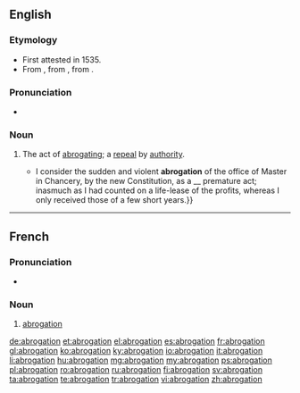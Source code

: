 ==English==

===Etymology===
* First attested in 1535.
* From {{etyl|frm}} {{term|abrogation|lang=frm}}, from {{etyl|la}} {{term|abrogatio|abrogātiō|lang=la}}, from {{term|abrogo|lang=la}}.

===Pronunciation===
* {{a|US}} {{IPA|/ˌæb.ɹə.ˈɡeɪ.ʃən/}}
*: {{rhymes|eɪʃən}}

===Noun===
{{en-noun}}
# The act of [[abrogate|abrogating]]; a [[repeal]] by [[authority]].
#* {{quote-book|year=1853|author=Herman Melville, Herman|title=Bartleby, the Scrivener|quoted_in=Billy Budd, Sailor and Other Stories|publisher=New York: Penguin Books|year_published=1968; reprint 1995 as ''Bartleby|isbn=0 14 60.0012 9|page=2|passage= {{...}} I consider the sudden and violent '''abrogation''' of the office of Master in Chancery, by the new Constitution, as a __ premature act; inasmuch as I had counted on a life-lease of the profits, whereas I only received those of a few short years.}}

----

==French==

===Pronunciation===
* {{audio|Fr-abrogation.ogg|Audio}}

===Noun===
{{fr-noun|f}}

# [[abrogation#English|abrogation]]

[[de:abrogation]]
[[et:abrogation]]
[[el:abrogation]]
[[es:abrogation]]
[[fr:abrogation]]
[[gl:abrogation]]
[[ko:abrogation]]
[[ky:abrogation]]
[[io:abrogation]]
[[it:abrogation]]
[[li:abrogation]]
[[hu:abrogation]]
[[mg:abrogation]]
[[my:abrogation]]
[[ps:abrogation]]
[[pl:abrogation]]
[[ro:abrogation]]
[[ru:abrogation]]
[[fi:abrogation]]
[[sv:abrogation]]
[[ta:abrogation]]
[[te:abrogation]]
[[tr:abrogation]]
[[vi:abrogation]]
[[zh:abrogation]]